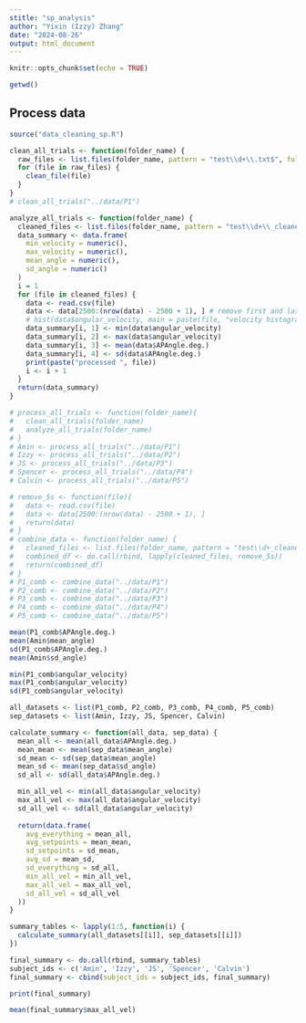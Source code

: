 ```yaml
---
stitle: "sp_analysis"
author: "Yixin (Izzy) Zhang"
date: "2024-08-26"
output: html_document
---
```


```r
knitr::opts_chunk$set(echo = TRUE)
```

```r
getwd()
```

## Process data

```r
source("data_cleaning_sp.R")

clean_all_trials <- function(folder_name) {
  raw_files <- list.files(folder_name, pattern = "test\\d+\\.txt$", full.names = TRUE)
  for (file in raw_files) {
    clean_file(file)
  }
}
# clean_all_trials("../data/P1")
```

```r
analyze_all_trials <- function(folder_name) {
  cleaned_files <- list.files(folder_name, pattern = "test\\d+\\_cleaned.csv$", full.names = TRUE)
  data_summary <- data.frame(
    min_velocity = numeric(), 
    max_velocity = numeric(), 
    mean_angle = numeric(), 
    sd_angle = numeric()
  )
  i = 1
  for (file in cleaned_files) {
    data <- read.csv(file)
    data <- data[2500:(nrow(data) - 2500 + 1), ] # remove first and last 5s
    # hist(data$angular_velocity, main = paste(file, "velocity histogram"))
    data_summary[i, 1] <- min(data$angular_velocity)
    data_summary[i, 2] <- max(data$angular_velocity)
    data_summary[i, 3] <- mean(data$APAngle.deg.)
    data_summary[i, 4] <- sd(data$APAngle.deg.)
    print(paste("processed ", file))
    i <- i + 1
  }
  return(data_summary)
}
```


```r
# process_all_trials <- function(folder_name){
#   clean_all_trials(folder_name)
#   analyze_all_trials(folder_name)
# }
# Amin <- process_all_trials("../data/P1")
# Izzy <- process_all_trials("../data/P2")
# JS <- process_all_trials("../data/P3")
# Spencer <- process_all_trials("../data/P4")
# Calvin <- process_all_trials("../data/P5")
```

```r
# remove_5s <- function(file){
#   data <- read.csv(file)
#   data <- data[2500:(nrow(data) - 2500 + 1), ]
#   return(data)
# }
# combine_data <- function(folder_name) {
#   cleaned_files <- list.files(folder_name, pattern = "test\\d+_cleaned.csv$", full.names = TRUE)
#   combined_df <- do.call(rbind, lapply(cleaned_files, remove_5s))
#   return(combined_df)
# }
# P1_comb <- combine_data("../data/P1")
# P2_comb <- combine_data("../data/P2")
# P3_comb <- combine_data("../data/P3")
# P4_comb <- combine_data("../data/P4")
# P5_comb <- combine_data("../data/P5")
```

```r
mean(P1_comb$APAngle.deg.)
mean(Amin$mean_angle)
sd(P1_comb$APAngle.deg.)
mean(Amin$sd_angle)
```
```r
min(P1_comb$angular_velocity)
max(P1_comb$angular_velocity)
sd(P1_comb$angular_velocity)
```


```r
all_datasets <- list(P1_comb, P2_comb, P3_comb, P4_comb, P5_comb)
sep_datasets <- list(Amin, Izzy, JS, Spencer, Calvin)

calculate_summary <- function(all_data, sep_data) {
  mean_all <- mean(all_data$APAngle.deg.)
  mean_mean <- mean(sep_data$mean_angle)
  sd_mean <- sd(sep_data$mean_angle)
  mean_sd <- mean(sep_data$sd_angle)
  sd_all <- sd(all_data$APAngle.deg.)

  min_all_vel <- min(all_data$angular_velocity)
  max_all_vel <- max(all_data$angular_velocity)
  sd_all_vel <- sd(all_data$angular_velocity)
  
  return(data.frame(
    avg_everything = mean_all,
    avg_setpoints = mean_mean,
    sd_setpoints = sd_mean,
    avg_sd = mean_sd, 
    sd_everything = sd_all,
    min_all_vel = min_all_vel,
    max_all_vel = max_all_vel,
    sd_all_vel = sd_all_vel
  ))
}

summary_tables <- lapply(1:5, function(i) {
  calculate_summary(all_datasets[[i]], sep_datasets[[i]])
})

final_summary <- do.call(rbind, summary_tables)
subject_ids <- c('Amin', 'Izzy', 'JS', 'Spencer', 'Calvin')
final_summary <- cbind(subject_ids = subject_ids, final_summary)

print(final_summary)
```

```r
mean(final_summary$max_all_vel)
```

